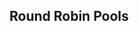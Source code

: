 {{DISPLAYTITLE:NEW FISH: ''Melee'' Singles Pools}}{{SetGame|melee}}
{{tabs static
|name1=Overview
|link1=NEW FISH/Melee
|name2=Singles Pools
|link2=NEW FISH/Melee/Singles Pools
|name3=Singles Bracket
|link3=NEW FISH/Melee/Singles Bracket
|name4=Doubles Pools
|link4=NEW FISH/Melee/Doubles Pools
|name5=Doubles Bracket
|link5=NEW FISH/Melee/Doubles Bracket
|This=2
}}
==Round Robin Pools==
{{Box|start|padding=2em}}
==={{HiddenSort|1}}===
{{GroupTableStart |Bracket 1|width=300px}}
{{GroupTableSlot|shminkledorf|flag=us|win_m=6|lose_m=0|place=1|bg=up}}
{{GroupTableSlot|GoodleShoes|flag=us|win_m=5|lose_m=1|place=2|bg=up}}
{{GroupTableSlot|GoodGuyKevin|flag=us|win_m=4|lose_m=2|place=3|bg=down}}
{{GroupTableSlot|Not Roy|flag=us|win_m=3|lose_m=3|place=4|bg=down}}
{{GroupTableSlot|SDust|flag=us|win_m=1|lose_m=5|place=5|bg=down}}
{{GroupTableSlot|Spacejam|flag=us|win_m=1|lose_m=5|place=6|bg=down}}
{{GroupTableSlot|Milk|flag=us|win_m=1|lose_m=5|place=7|bg=down}}
{{GroupTableEnd}}
{{Box|break|padding=2em}}

==={{HiddenSort|2}}===
{{GroupTableStart |Bracket 2|width=300px}}
{{GroupTableSlot|PikaPika!|flag=|win_m=6|lose_m=0|place=1|bg=up}}
{{GroupTableSlot|Sway Valentine|flag=us|win_m=5|lose_m=1|place=2|bg=up}}
{{GroupTableSlot|Wallabee|flag=|win_m=4|lose_m=2|place=3|bg=down}}
{{GroupTableSlot|Panzy|flag=us|win_m=3|lose_m=3|place=4|bg=down}}
{{GroupTableSlot|Sand|flag=us|win_m=2|lose_m=4|place=5|bg=down}}
{{GroupTableSlot|BigChesse|flag=|win_m=1|lose_m=5|place=6|bg=down}}
{{GroupTableSlot|aweinstock|flag=us|win_m=0|lose_m=6|place=7|bg=down}}
{{GroupTableEnd}}
{{Box|break|padding=2em}}

==={{HiddenSort|3}}===
{{GroupTableStart |Bracket 3|width=300px}}
{{GroupTableSlot|Mask|flag=us|win_m=5|lose_m=0|place=1|bg=up}}
{{GroupTableSlot|codeman|flag=us|win_m=4|lose_m=1|place=2|bg=up}}
{{GroupTableSlot|DMANIAC|flag=us|win_m=3|lose_m=2|place=3|bg=down}}
{{GroupTableSlot|S.A.M.|flag=us|win_m=2|lose_m=3|place=4|bg=down}}
{{GroupTableSlot|Jofarr|flag=us|win_m=1|lose_m=4|place=5|bg=down}}
{{GroupTableSlot|Debo|flag=|win_m=0|lose_m=5|place=6|bg=down}}
{{GroupTableEnd}}
{{Box|break|padding=2em}}

==={{HiddenSort|4}}===
{{GroupTableStart |Bracket 4|width=300px}}
{{GroupTableSlot|Rold Gold|flag=us|win_m=5|lose_m=0|place=1|bg=up}}
{{GroupTableSlot|Patches|flag=us|win_m=4|lose_m=1|place=2|bg=up}}
{{GroupTableSlot|P0w!|flag=|win_m=3|lose_m=2|place=3|bg=down}}
{{GroupTableSlot|top|flag=|win_m=2|lose_m=3|place=4|bg=down}}
{{GroupTableSlot|Mulan|flag=|win_m=1|lose_m=4|place=5|bg=down}}
{{GroupTableSlot|The13thAce|flag=|win_m=0|lose_m=5|place=6|bg=down}}
{{GroupTableEnd}}
{{Box|break|padding=2em}}

==={{HiddenSort|5}}===
{{GroupTableStart |Bracket 5|width=300px}}
{{GroupTableSlot|Andy Rivers|flag=us|win_m=5|lose_m=0|place=1|bg=up}}
{{GroupTableSlot|Poonslayer7|flag=us|win_m=4|lose_m=1|place=2|bg=up}}
{{GroupTableSlot|Spike|flag=us|win_m=3|lose_m=2|place=3|bg=down}}
{{GroupTableSlot|Papa Zondo|flag=us|win_m=2|lose_m=3|place=4|bg=down}}
{{GroupTableSlot|PizzaInACup|flag=us|win_m=1|lose_m=4|place=5|bg=down}}
{{GroupTableSlot|Dmoney|flag=|win_m=0|lose_m=5|place=6|bg=down}}
{{GroupTableEnd}}
{{Box|break|padding=2em}}

==={{HiddenSort|6}}===
{{GroupTableStart |Bracket 6|width=300px}}
{{GroupTableSlot|Hoodcash|flag=us|win_m=5|lose_m=0|place=1|bg=up}}
{{GroupTableSlot|Connor|flag=us|win_m=4|lose_m=1|place=2|bg=up}}
{{GroupTableSlot|darwin|flag=us|win_m=3|lose_m=2|place=3|bg=down}}
{{GroupTableSlot|2% Milk|flag=|win_m=2|lose_m=3|place=4|bg=down}}
{{GroupTableSlot|Wasabi|flag=us|win_m=1|lose_m=4|place=5|bg=down}}
{{GroupTableSlot|Ludendorf|flag=|win_m=0|lose_m=5|place=6|bg=down}}
{{GroupTableEnd}}
{{Box|break|padding=2em}}

==={{HiddenSort|7}}===
{{GroupTableStart |Bracket 7|width=300px}}
{{GroupTableSlot|trilok|flag=us|win_m=5|lose_m=0|place=1|bg=up}}
{{GroupTableSlot|Space Ghost|flag=us|win_m=4|lose_m=1|place=2|bg=up}}
{{GroupTableSlot|kevin|flag=us|win_m=3|lose_m=2|place=3|bg=down}}
{{GroupTableSlot|E|flag=us|win_m=2|lose_m=3|place=4|bg=down}}
{{GroupTableSlot|Daicko|flag=us|win_m=1|lose_m=4|place=5|bg=down}}
{{GroupTableSlot|FakeSnakeJake|flag=us|win_m=0|lose_m=5|place=6|bg=down}}
{{GroupTableEnd}}
{{Box|break|padding=2em}}

==={{HiddenSort|8}}===
{{GroupTableStart |Bracket 8|width=300px}}
{{GroupTableSlot|Jank|flag=us|win_m=5|lose_m=0|place=1|bg=up}}
{{GroupTableSlot|Jmook|flag=us|win_m=4|lose_m=1|place=2|bg=up}}
{{GroupTableSlot|Syco|flag=|win_m=3|lose_m=2|place=3|bg=down}}
{{GroupTableSlot|JJ|flag=us|win_m=2|lose_m=3|place=4|bg=down}}
{{GroupTableSlot|Puddles|flag=us|win_m=1|lose_m=4|place=5|bg=down}}
{{GroupTableSlot|Dbreezy|flag=|win_m=0|lose_m=5|place=6|bg=down}}
{{GroupTableEnd}}
{{Box|break|padding=2em}}

==={{HiddenSort|EE1}}===
{{GroupTableStart |Bracket E1|width=300px}}
{{GroupTableSlot|Colbol|flag=us|win_m=5|lose_m=0|place=1|bg=up}}
{{GroupTableSlot|JZ|flag=|win_m=4|lose_m=1|place=2|bg=up}}
{{GroupTableSlot|Training Wheels|flag=us|win_m=3|lose_m=2|place=3|bg=down}}
{{GroupTableSlot|Mode|flag=us|win_m=2|lose_m=3|place=4|bg=down}}
{{GroupTableSlot|ONCO|flag=|win_m=1|lose_m=4|place=5|bg=down}}
{{GroupTableSlot|RC|flag=|win_m=0|lose_m=5|place=6|bg=down}}
{{GroupTableEnd}}
{{Box|break|padding=2em}}

==={{HiddenSort|EE2}}===
{{GroupTableStart |Bracket E2|width=300px}}
{{GroupTableSlot|MikeHaze|flag=us|win_m=6|lose_m=0|place=1|bg=up}}
{{GroupTableSlot|Seabass|flag=us|win_m=5|lose_m=1|place=2|bg=up}}
{{GroupTableSlot|Jacobyf|flag=us|win_m=4|lose_m=2|place=3|bg=down}}
{{GroupTableSlot|Marky|flag=us|win_m=3|lose_m=3|place=4|bg=down}}
{{GroupTableSlot|AnAngryPotato|flag=|win_m=2|lose_m=4|place=5|bg=down}}
{{GroupTableSlot|Pete|flag=|win_m=1|lose_m=5|place=6|bg=down}}
{{GroupTableSlot|Booce|flag=|win_m=0|lose_m=6|place=7|bg=down}}
{{GroupTableEnd}}
{{Box|break|padding=2em}}

==={{HiddenSort|EE3}}===
{{GroupTableStart |Bracket E3|width=300px}}
{{GroupTableSlot|Slox|flag=us|win_m=6|lose_m=0|place=1|bg=up}}
{{GroupTableSlot|Spritznok|flag=us|win_m=5|lose_m=1|place=2|bg=up}}
{{GroupTableSlot|SSK|flag=us|win_m=4|lose_m=2|place=3|bg=down}}
{{GroupTableSlot|Bachelor|flag=us|win_m=3|lose_m=3|place=4|bg=down}}
{{GroupTableSlot|Soul|flag=|win_m=1|lose_m=5|place=5|bg=down}}
{{GroupTableSlot|Dad|flag=|win_m=1|lose_m=5|place=6|bg=down}}
{{GroupTableSlot|GDK|flag=us|win_m=1|lose_m=5|place=7|bg=down}}
{{GroupTableEnd}}
{{Box|break|padding=2em}}

==={{HiddenSort|EE4}}===
{{GroupTableStart |Bracket E4|width=300px}}
{{GroupTableSlot|Zoso|flag=us|win_m=6|lose_m=0|place=1|bg=up}}
{{GroupTableSlot|Gart|flag=us|win_m=5|lose_m=1|place=2|bg=up}}
{{GroupTableSlot|Bonestorm|flag=us|win_m=4|lose_m=2|place=3|bg=down}}
{{GroupTableSlot|Le Splau|flag=us|win_m=3|lose_m=3|place=4|bg=down}}
{{GroupTableSlot|Bfox|flag=us|win_m=2|lose_m=4|place=5|bg=down}}
{{GroupTableSlot|Dandyman|flag=|win_m=1|lose_m=5|place=6|bg=down}}
{{GroupTableSlot|GUDN|flag=|win_m=0|lose_m=6|place=7|bg=down}}
{{GroupTableEnd}}
{{Box|break|padding=2em}}

==={{HiddenSort|EE5}}===
{{GroupTableStart |Bracket E5|width=300px}}
{{GroupTableSlot|Hungry Pigeon|flag=us|win_m=6|lose_m=0|place=1|bg=up}}
{{GroupTableSlot|JYIN|flag=us|win_m=5|lose_m=1|place=2|bg=up}}
{{GroupTableSlot|Gaslight|flag=us|win_m=4|lose_m=2|place=3|bg=down}}
{{GroupTableSlot|Door|flag=us|win_m=3|lose_m=3|place=4|bg=down}}
{{GroupTableSlot|B-Jamin'|flag=us|win_m=2|lose_m=4|place=5|bg=down}}
{{GroupTableSlot|Invasian|flag=us|win_m=1|lose_m=5|place=6|bg=down}}
{{GroupTableSlot|GOON|flag=us|win_m=0|lose_m=6|place=7|bg=down}}
{{GroupTableEnd}}
{{Box|break|padding=2em}}

==={{HiddenSort|EE6}}===
{{GroupTableStart |Bracket E6|width=300px}}
{{GroupTableSlot|vortex|flag=us|win_m=6|lose_m=0|place=1|bg=up}}
{{GroupTableSlot|LightningJG|flag=us|win_m=5|lose_m=1|place=2|bg=up}}
{{GroupTableSlot|Pho Shiz|flag=us|win_m=3|lose_m=3|place=3|bg=down}}
{{GroupTableSlot|wangmanthewang|flag=us|win_m=3|lose_m=3|place=4|bg=down}}
{{GroupTableSlot|Orange|flag=us|win_m=3|lose_m=3|place=5|bg=down}}
{{GroupTableSlot|USA|flag=|win_m=1|lose_m=5|place=6|bg=down}}
{{GroupTableSlot|Squill|flag=us|win_m=0|lose_m=6|place=7|bg=down}}
{{GroupTableEnd}}
{{Box|break|padding=2em}}

==={{HiddenSort|EE7}}===
{{GroupTableStart |Bracket E7|width=300px}}
{{GroupTableSlot|GSO|flag=us|win_m=6|lose_m=0|place=1|bg=up}}
{{GroupTableSlot|Patrick|flag=us|win_m=5|lose_m=1|place=2|bg=up}}
{{GroupTableSlot|Blackjack|flag=us|win_m=4|lose_m=2|place=3|bg=down}}
{{GroupTableSlot|Bully Ranger|flag=us|win_m=3|lose_m=3|place=4|bg=down}}
{{GroupTableSlot|Flog|flag=us|win_m=2|lose_m=4|place=5|bg=down}}
{{GroupTableSlot|Jeffy TEG|flag=us|win_m=1|lose_m=5|place=6|bg=down}}
{{GroupTableSlot|Davila|flag=us|win_m=0|lose_m=6|place=7|bg=down}}
{{GroupTableEnd}}
{{Box|break|padding=2em}}

==={{HiddenSort|EE8}}===
{{GroupTableStart |Bracket E8|width=300px}}
{{GroupTableSlot|Pig|flag=us|win_m=5|lose_m=0|place=1|bg=up}}
{{GroupTableSlot|Accomplice|flag=us|win_m=4|lose_m=1|place=2|bg=up}}
{{GroupTableSlot|Cant|flag=us|win_m=3|lose_m=2|place=3|bg=down}}
{{GroupTableSlot|SFUTH|flag=us|win_m=2|lose_m=3|place=4|bg=down}}
{{GroupTableSlot|strobe|flag=us|win_m=1|lose_m=4|place=5|bg=down}}
{{GroupTableSlot|Nick|flag=|win_m=0|lose_m=5|place=6|bg=down}}
{{GroupTableEnd}}
{{Box|end}}
